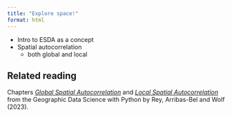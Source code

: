 ```yaml
---
title: "Explore space!"
format: html
---
```


- Intro to ESDA as a concept
- Spatial autocorrelation
    - both global and local

::: {.callout-tip}
## Related reading

Chapters [_Global Spatial Autocorrelation_](https://geographicdata.science/book/notebooks/06_spatial_autocorrelation.html) and [_Local Spatial Autocorrelation_](https://geographicdata.science/book/notebooks/07_local_autocorrelation.html) from
the Geographic Data Science with Python by Rey, Arribas-Bel and Wolf (2023).
:::